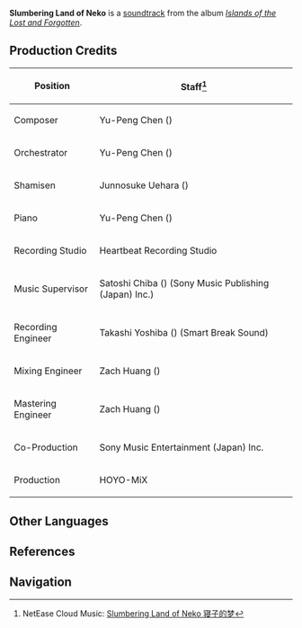 {{Soundtrack Infobox
|title          =
|image          = Islands of the Lost and Forgotten.png
|album          = Islands of the Lost and Forgotten
|disc           = 1
|number         = 16
|featured       =
|featured2      =
|featured3      =
|featured_disc  =
|featured_disc2 =
|featured_disc3 =
|youtube_id     = VicAN6PfROU
|youtube_time   = 1
|spotify_id     = 4Unnac4Gu02pPxLKsDT3Hz
|played_in      = Seirai Island
|during         = [[Seirai Island]]
|domain         =
|previous       = A Fragment of Peace
|next           = Savory Treat
}}
'''Slumbering Land of Neko''' is a [[soundtrack]] from the album ''[[Islands of the Lost and Forgotten]]''.

==Production Credits==
{| class="wikitable" style="text-align:left; height:0.5em"
! Position
! Staff<ref>NetEase Cloud Music: [https://music.163.com/#/song?id=1937114141 Slumbering Land of Neko 寝子的梦]</ref>
|-
! Composer
| Yu-Peng Chen ({{Lang|zh=陈致逸|mini=1}})
|-
! Orchestrator
| Yu-Peng Chen ({{Lang|zh=陈致逸|mini=1}})
|-
! Shamisen
| Junnosuke Uehara ({{Lang|ja=上原潤之助|mini=1}})
|-
! Piano
| Yu-Peng Chen ({{Lang|zh=陈致逸|mini=1}})
|-
! Recording Studio
| Heartbeat Recording Studio
|-
! Music Supervisor
| Satoshi Chiba ({{Lang|ja=千葉智史|mini=1}}) (Sony Music Publishing (Japan) Inc.)
|-
! Recording Engineer
| Takashi Yoshiba ({{Lang|ja=吉羽貴史|mini=1}}) (Smart Break Sound)
|-
! Mixing Engineer
| Zach Huang ({{Lang|zh=黄巍|mini=1}})
|-
! Mastering Engineer
| Zach Huang ({{Lang|zh=黄巍|mini=1}})
|-
! Co-Production
| Sony Music Entertainment (Japan) Inc.
|-
! Production
| HOYO-MiX
|}
<!--
==Videos==
<gallery hideaddbutton="true" captionalign="center">
</gallery>

==Trivia==
-->

==Other Languages==
{{Other Languages
|default_hidden = 1
|en      = Slumbering Land of Neko
|zhs     = 寝子的梦
|zhs_rm  = Qǐn Zi de Mèng
|ja      = 寝子の夢
|ja_rm   = Neko no Yume
}}

==References==
{{Reflist}}

==Navigation==
{{Soundtrack Navbox|Islands of the Lost and Forgotten}}